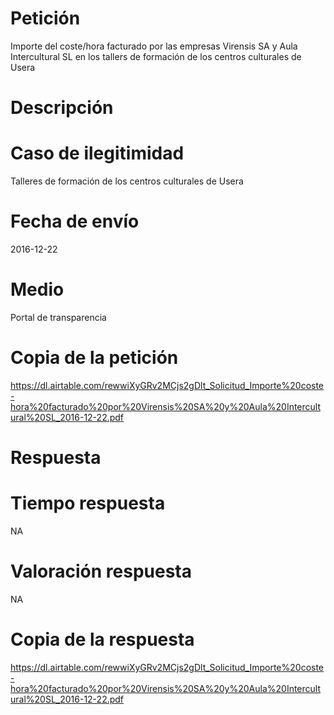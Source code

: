 Petición
========

Importe del coste/hora facturado por las empresas Virensis SA y Aula
Intercultural SL en los tallers de formación de los centros culturales
de Usera

Descripción
===========

Caso de ilegitimidad
====================

Talleres de formación de los centros culturales de Usera

Fecha de envío
==============

2016-12-22

Medio
=====

Portal de transparencia

Copia de la petición
====================

<https://dl.airtable.com/rewwiXyGRv2MCjs2gDlt_Solicitud_Importe%20coste-hora%20facturado%20por%20Virensis%20SA%20y%20Aula%20Intercultural%20SL_2016-12-22.pdf>

Respuesta
=========

Tiempo respuesta
================

NA

Valoración respuesta
====================

NA

Copia de la respuesta
=====================

<https://dl.airtable.com/rewwiXyGRv2MCjs2gDlt_Solicitud_Importe%20coste-hora%20facturado%20por%20Virensis%20SA%20y%20Aula%20Intercultural%20SL_2016-12-22.pdf>
